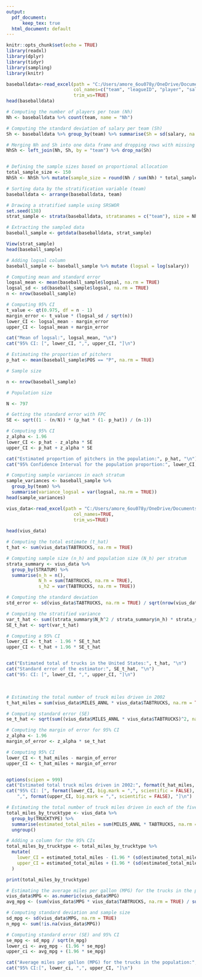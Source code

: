 ---
output:
  pdf_document: 
      keep_tex: true
  html_document: default
---

```{r setup, include=FALSE}
knitr::opts_chunk$set(echo = TRUE)
library(readxl)
library(dplyr)
library(tidyr)
library(sampling)
library(knitr)
```

```{r}
baseballdata<-read_excel(path = "C:/Users/amore_6ou078y/OneDrive/Documents/baseball.xlsx", 
                         col_names=c("team", "leagueID", "player", "salary", "POS", "G", "GS", "InnOuts", "PO", "A", "E", "DP", "PB", "GB", "AB", "R", "H", "SecB", "ThiB", "HR", "RBI", "SB", "CS", "BB", "SO", "IBB", "HBP", "SH", "SF", "GIDP"), 
                         trim_ws=TRUE)
head(baseballdata)
```

```{r}
# Computing the number of players per team (Nh)
Nh <- baseballdata %>% count(team, name = "Nh")

# Computing the standard deviation of salary per team (Sh)
Sh <- baseballdata %>% group_by(team) %>% summarise(Sh = sd(salary, na.rm = TRUE)) %>% ungroup()

# Merging Nh and Sh into one data frame and dropping rows with missing values
NhSh <- left_join(Nh, Sh, by = "team") %>% drop_na(Sh)


# Defining the sample sizes based on proportional allocation
total_sample_size <- 150
NhSh <- NhSh %>% mutate(sample_size = round(Nh / sum(Nh) * total_sample_size))

# Sorting data by the stratification variable (team)
baseballdata <- arrange(baseballdata, team)

# Drawing a stratified sample using SRSWOR
set.seed(138)
strat_sample <- strata(baseballdata, stratanames = c("team"), size = NhSh$sample_size, method = "srswor")

# Extracting the sampled data
baseball_sample <- getdata(baseballdata, strat_sample)

View(strat_sample)
head(baseball_sample)
```

```{r}
# Adding logsal column
baseball_sample <- baseball_sample %>% mutate (logsal = log(salary))

# Computing mean and standard error
logsal_mean <- mean(baseball_sample$logsal, na.rm = TRUE)
logsal_sd <- sd(baseball_sample$logsal, na.rm = TRUE)
n <- nrow(baseball_sample)

# Computing 95% CI
t_value <- qt(0.975, df = n - 1) 
margin_error <- t_value * (logsal_sd / sqrt(n))
lower_CI <- logsal_mean - margin_error
upper_CI <- logsal_mean + margin_error 

cat("Mean of logsal:", logsal_mean, "\n")
cat("95% CI: [", lower_CI, ",", upper_CI, "]\n")
```

```{r}
# Estimating the proportion of pitchers 
p_hat <- mean(baseball_sample$POS == "P", na.rm = TRUE)

# Sample size

n <- nrow(baseball_sample)

# Population size 

N <- 797 

# Getting the standard error with FPC 
SE <- sqrt((1 - (n/N)) * (p_hat * (1- p_hat)) / (n-1))

# Computing 95% CI
z_alpha <- 1.96
lower_CI <- p_hat - z_alpha * SE
upper_CI <- p_hat + z_alpha * SE

cat("Estimated proportion of pitchers in the population:", p_hat, "\n")
cat("95% Confidence Interval for the population proportion:", lower_CI, "to", upper_CI, "\n")
```

```{r}
# Computing sample variances in each stratum
sample_variances <- baseball_sample %>%
  group_by(team) %>%
  summarise(variance_logsal = var(logsal, na.rm = TRUE))
head(sample_variances)
```

```{r}
vius_data<-read_excel(path = "C:/Users/amore_6ou078y/OneDrive/Documents/vius.xlsx", 
                         col_names=TRUE,
                         trim_ws=TRUE) 
                         
head(vius_data)
```

```{r}
# Computing the total estimate (t_hat)
t_hat <- sum(vius_data$TABTRUCKS, na.rm = TRUE)

# Computing sample size (n_h) and population size (N_h) per stratum
strata_summary <- vius_data %>%
  group_by(STRATUM) %>%
  summarise(n_h = n(),
            N_h = sum(TABTRUCKS, na.rm = TRUE),
            s_h2 = var(TABTRUCKS, na.rm = TRUE))

# Computing the standard deviation
std_error <- sd(vius_data$TABTRUCKS, na.rm = TRUE) / sqrt(nrow(vius_data))

# Computing the stratified variance
var_t_hat <- sum((strata_summary$N_h^2 / strata_summary$n_h) * strata_summary$s_h2, na.rm = TRUE)
SE_t_hat <- sqrt(var_t_hat)

# Computing a 95% CI 
lower_CI <- t_hat - 1.96 * SE_t_hat
upper_CI <- t_hat + 1.96 * SE_t_hat


cat("Estimated total of trucks in the United States:", t_hat, "\n")
cat("Standard error of the estimator:", SE_t_hat, "\n")
cat("95: CI: [", lower_CI, ",", upper_CI, "]\n")
```

\

```{r}
# Estimating the total number of truck miles driven in 2002
t_hat_miles = sum(vius_data$MILES_ANNL * vius_data$TABTRUCKS, na.rm = TRUE)

# Computing standard error (SE)
se_t_hat <- sqrt(sum((vius_data$MILES_ANNL * vius_data$TABTRUCKS)^2, na.rm = TRUE))

# Computing the margin of error for 95% CI
z_alpha <- 1.96
margin_of_error <- z_alpha * se_t_hat

# Computing 95% CI
lower_CI <- t_hat_miles - margin_of_error
upper_CI <- t_hat_miles + margin_of_error 


options(scipen = 999)
cat("Estimated total truck miles driven in 2002:", format(t_hat_miles, big.mark = ",", scientific = FALSE), "\n")
cat("95% CI: [", format(lower_CI, big.mark = ",", scientific = FALSE),
    ",", format(upper_CI, big.mark = ",", scientific = FALSE), "]\n")
```

```{r}
# Estimating the total number of truck miles driven in each of the five trucktype classes
total_miles_by_trucktype <- vius_data %>%
  group_by(TRUCKTYPE) %>%
  summarise(estimated_total_miles = sum(MILES_ANNL * TABTRUCKS, na.rm = TRUE)) %>%
  ungroup()

# Adding a column for the 95% CIs
total_miles_by_trucktype <- total_miles_by_trucktype %>%
  mutate(
    lower_CI = estimated_total_miles - (1.96 * (sd(estimated_total_miles) / sqrt(n()))),
    upper_CI = estimated_total_miles + (1.96 * (sd(estimated_total_miles) / sqrt(n())))
  )

print(total_miles_by_trucktype)

```

```{r}
# Estimating the average miles per gallon (MPG) for the trucks in the population
vius_data$MPG <- as.numeric(vius_data$MPG)
avg_mpg <- (sum(vius_data$MPG * vius_data$TABTRUCKS, na.rm = TRUE) / sum(vius_data$TABTRUCKS, na.rm = TRUE))

# Computing standard deviation and sample size 
sd_mpg <- sd(vius_data$MPG, na.rm = TRUE)
n_mpg <- sum(!is.na(vius_data$MPG))

# Computing standard error (SE) and 95% CI 
se_mpg <- sd_mpg / sqrt(n_mpg)
lower_ci <- avg_mpg - (1.96 * se_mpg)
upper_ci <- avg_mpg + (1.96 * se_mpg)

cat("Average miles per gallon (MPG) for the trucks in the population:", avg_mpg, "\n")
cat("95% CI:[", lower_ci, ",", upper_CI, "]\n")
```
